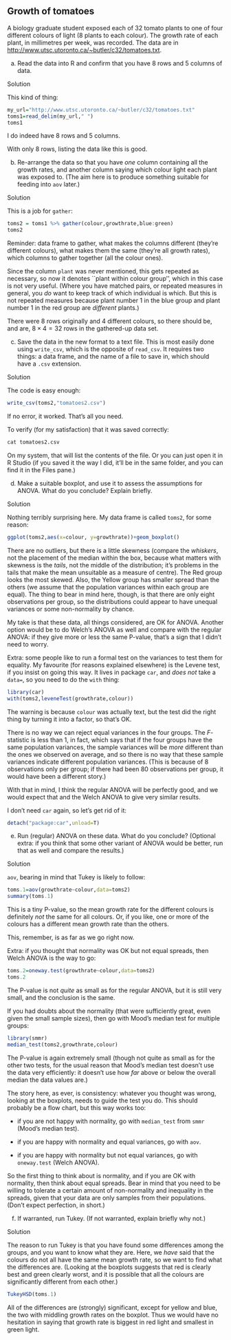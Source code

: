 ##  Growth of tomatoes


 A biology graduate student exposed each of 32
tomato plants to one of four different colours of light (8 plants to
each colour). The growth rate of each plant, in millimetres per week,
was recorded. The data are in
[http://www.utsc.utoronto.ca/~butler/c32/tomatoes.txt](http://www.utsc.utoronto.ca/~butler/c32/tomatoes.txt). 



(a) Read the data into R and confirm that you have 8 rows and 5
columns of data.


Solution


This kind of thing:
```r
my_url="http://www.utsc.utoronto.ca/~butler/c32/tomatoes.txt"
toms1=read_delim(my_url," ")
toms1
``` 

I do indeed have 8 rows and 5 columns.

With only 8 rows, listing the data like this is good. 



(b) Re-arrange the data so that you have *one* column
containing all the growth rates, and another column saying which
colour light each plant was exposed to. (The aim here is to produce
something suitable for feeding into `aov` later.) 


Solution


This is a job for `gather`:
```r
toms2 = toms1 %>% gather(colour,growthrate,blue:green)
toms2
```       

Reminder: data frame to gather, what makes the columns different
(they're different colours), what makes them the same (they're all
growth rates), which columns to gather together (all the colour ones).

Since the column `plant` was never mentioned, this gets
repeated as necessary, so now it denotes ``plant within colour
group'', which in this case is not very useful. (Where you have
matched pairs, or repeated measures in general, you *do* want to
keep track of which individual is which. But this is not repeated
measures because plant number 1 in the blue group and plant number 1
in the red group  are *different* plants.)

There were 8 rows originally and 4 different colours, so there should
be, and are, $8 \times 4=32$ rows in the gathered-up data set.



(c) Save the data in the new format to a text file. This is
most easily done using `write_csv`, which is the opposite
of `read_csv`. It requires two things: a data frame, and
the name of a file to save in, which should have a `.csv`
extension.  


Solution


The code is easy enough:
```r
write_csv(toms2,"tomatoes2.csv")
```       

If no error, it worked. That's all you need.

To verify (for my satisfaction) that it was saved correctly:

```r
cat tomatoes2.csv 
``` 

On my system, that will list the contents of the file. Or you can just
open it in R Studio (if you saved it the way I did, it'll be in the
same folder, and you can find it in the Files pane.)



(d) Make a suitable boxplot, and use it to assess the assumptions
for ANOVA. What do you conclude? Explain briefly. 


Solution


Nothing terribly surprising here. My data frame is called
`toms2`, for some reason:
```r
ggplot(toms2,aes(x=colour, y=growthrate))+geom_boxplot()
```     

There are no outliers, but there is a little skewness (compare the
*whiskers*, not the placement of the median within the box,
because what matters with skewness is the *tails*, not the middle
of the distribution; it's problems in the tails that make the mean
unsuitable as a measure of centre). The Red group looks the most
skewed. Also, the Yellow group has smaller spread than the others (we
assume that the population variances within each group are equal). The
thing to bear in mind here, though, is that there are only eight
observations per group, so the distributions could appear to have
unequal variances or some non-normality by chance. 

My take is that these data, all things considered, are \emph{just
about} OK for ANOVA. Another option would be to do Welch's ANOVA as
well and compare with the regular ANOVA: if they give more or less the
same P-value, that's a sign that I didn't need to worry.

Extra: some people like to run a formal test on the variances to test
them for equality. My favourite (for reasons explained elsewhere) is
the Levene test, if you insist on going this way. It lives in package
`car`, and *does not* take a `data=`, so you need
to do the `with` thing:

```r
library(car)
with(toms2,leveneTest(growthrate,colour))
``` 

The warning is because `colour` was actually text, but the test
did the right thing by turning it into a factor, so that's OK.

There is no way we can reject equal variances in the four groups. The
$F$-statistic is less than 1, in fact, which says that if the four
groups have the same population variances, the sample variances will
be *more* different than the ones we observed on average, and so
there is no way that these sample variances indicate different
population variances. (This is because of 8 observations only per
group; if there had been 80 observations per group, it would have been
a different story.)

With that in mind, I think the regular ANOVA will be perfectly good,
and we would expect that and the Welch ANOVA to give very similar results.

I don't need `car` again, so let's get rid of it:

```r
detach("package:car",unload=T)
``` 



(e) Run (regular) ANOVA on these data. What do you conclude?
(Optional extra: if you think that some other variant of ANOVA would
be better, run that as well and compare the results.)


Solution


`aov`, bearing in mind that Tukey is likely to follow:

```r
toms.1=aov(growthrate~colour,data=toms2)
summary(toms.1)
``` 

This is a tiny P-value, so the mean growth rate for the different
colours is definitely *not* the same for all colours. Or, if you
like, one or more of the colours has a different mean growth rate than
the others.

This, remember, is as far as we go right now.

Extra: if you thought that normality was OK but not equal spreads,
then Welch ANOVA is the way to go:

```r
toms.2=oneway.test(growthrate~colour,data=toms2)
toms.2
``` 

The P-value is not *quite* as small as for the regular ANOVA, but
it is still very small, and the conclusion is the same.

If you had doubts about the normality (that were sufficiently great,
even given the small sample sizes), then go with Mood's median test
for multiple groups:

```r
library(smmr)
median_test(toms2,growthrate,colour)
``` 

The P-value is again extremely small (though not quite as small as for
the other two tests, for the usual reason that Mood's median test
doesn't use the data very efficiently: it doesn't use how *far*
above or below the overall median the data values are.)

The story here, as ever, is consistency: whatever you thought was
wrong, looking at the boxplots, needs to guide the test you do. This
should probably be a flow chart, but this way works too:



* if you are not happy with normality, go with
`median_test` from `smmr` (Mood's median test). 

* if you are happy with normality and equal variances, go with
`aov`.

* if you are happy with normality but not equal variances, go with
`oneway.test` (Welch ANOVA).


So the first thing to think about is normality, and if you are OK with
normality, then think about equal spreads. Bear in mind that you need
to be willing to tolerate a certain amount of non-normality and
inequality in the spreads, given that your data are only samples from
their populations. (Don't expect perfection, in short.)



(f) If warranted, run Tukey. (If not warranted, explain briefly
why not.)


Solution


The reason to run Tukey is that you have found some differences
among the groups, and you want to know what they are. Here, we
*have* said that the colours do not all have the same mean
growth rate, so we want to find what the differences
are. (Looking at the boxplots suggests that red is clearly best
and green clearly worst, and it is possible that all the colours
are significantly different from each other.)
```r
TukeyHSD(toms.1)
```       

All of the differences are (strongly) significant, except for yellow
and blue, the two with middling growth rates on the boxplot. Thus we
would have no hesitation in saying that growth rate is biggest in red
light and smallest in green light.




